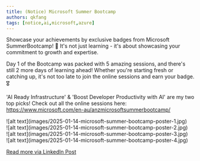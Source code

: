 ```yaml
---
title: (Notice) Microsoft Summer Bootcamp
authors: qkfang
tags: [notice,ai,microsoft,azure]
---
```



Showcase your achievements by exclusive badges from Microsoft SummerBootcamp! 🌟 It's not just learning - it's about showcasing your commitment to growth and expertise.

Day 1 of the Bootcamp was packed with 5 amazing sessions, and there's still 2 more days of learning ahead! Whether you're starting fresh or catching up, it's not too late to join the online sessions and earn your badge. 🎖

'AI Ready Infrastructure' & 'Boost Developer Productivity with AI' are my two top picks! Check out all the online sessions here: https://www.microsoft.com/en-au/anzmicrosoftsummerbootcamp/

<div className="img-grid">
  <div className="img-item">
    ![alt text](images/2025-01-14-microsoft-summer-bootcamp-poster-1.jpg)
  </div>
  <div className="img-item">
    ![alt text](images/2025-01-14-microsoft-summer-bootcamp-poster-2.jpg)
  </div>
  <div className="img-item">
    ![alt text](images/2025-01-14-microsoft-summer-bootcamp-poster-3.jpg)
  </div>
  <div className="img-item">
    ![alt text](images/2025-01-14-microsoft-summer-bootcamp-poster-4.jpg)
  </div>
</div>

<a href="https://www.linkedin.com/posts/qkfang_summerbootcamp-ai-activity-7284868592909594625-aqHA" target="_blank">Read more via LinkedIn Post</a>
